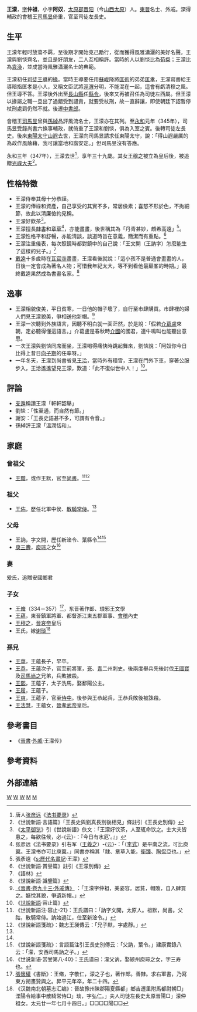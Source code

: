 {{Otheruses|王濛}}
'''王濛'''{{BD|309年||347年|}}，[[表字|字]]'''仲祖'''，小字'''阿奴'''，[[太原郡|太原郡]][[晋阳|晋阳]]（今[[山西|山西]][[太原|太原]]）人。[[東晉|東晉]]名士、外戚。深得輔政的會稽王[[司馬昱|司馬昱]]倚重，官至司徒左長史。

== 生平==
王濛年輕时放蕩不羁，至後期才開始克己勵行，從而獲得風雅瀟灑的美好名聲。王濛與劉惔齊名，並且是好朋友，二人互相稱許。當時的人以劉惔比為[[荀粲|荀粲]]；王濛比為[[袁渙|袁渙]]，並成當時風雅瀟灑名士的典範。

王濛初任[[司徒|司徒]][[王導|王導]]的[[掾|掾]]。當時王導要任用[[蘇峻|蘇峻]]降將[[匡術|匡術]]的弟弟[[匡孝|匡孝]]，王濛寫書給王導暗指匡孝是小人，又稱文臣武將[[涇|涇]][[渭|渭]]分明，不能混在一起，這會有虧清穆之風。但王導不答。王濛後外出至[[長山縣|長山縣]]任[[縣令|縣令]]，後來又再被召任為司徒左西屬。但王濛以掾屬之職一旦出了過錯受到讉責，就要受杖刑，故一直辭讓，即使朝廷下詔暫停杖刑處罰仍然不就。後遷[[中書郎|中書郎]]。

會稽王[[司馬昱|司馬昱]]曾與[[孫綽|孫綽]]品評風流名士，王濛亦在其列。至[[永和_(東晉)|永和]]元年（345年），司馬昱受錄尚書六條事輔政，就倚重了王濛和劉惔，俱為入室之賓。後轉司徒左長史。後來[[東陽|東陽]][[太守|太守]][[山遐|山遐]]去世，王濛向司馬昱請求任東陽太守，說：「得山遐嚴厲的為政作風蔭藉，我可讓當地和諧安定。」但司馬昱沒有答應。

永和三年（347年），王濛去世<ref>唐人[[张彦远|张彦远]]《[[法书要录|法书要录]]》</ref>，享年三十九歲。其女[[王穆之|王穆之]]被立為皇后後，被追贈[[光祿大夫|光祿大夫]]<ref>《世說新語·言語篇》「王長史與劉真長別後相見」條註引《王長史別傳》</ref>。

== 性格特徵 ==
*王濛侍奉其母十分恭謹。
*王濛的俸祿和資產，自己享受的其實不多，常居儉素；喜怒不形於色，不拘細節，故此以清廉儉約見稱。
*王濛好飲茶<ref>《[[太平御览|太平御览]]》引《世說新語》佚文：「王濛好饮茶，人至辄命饮之。士大夫皆患之，每欲往候，必-{云}-：『今日有水厄’。』」</ref>。
*王濛擅長[[隸書|隸書]]和[[章草|章草]]<ref>张彦远《法书要录》引右军（[[王羲之|王羲之]]）-{云}-：「（[[李式|李式]]）是平南之流，可比庾翼。王濛书亦可比庾翼。」同書亦稱其「隸、章草入能，[[衛臻|衛臻]]、[[陶侃|陶侃]]亞也。」</ref>，亦能畫畫，後世稱其為「丹青甚妙，頗希高遠」<ref>張彥遠《[[s:歷代名畫記|s:歷代名畫記]]·王濛》</ref>。
*王濛性格平和舒暢，亦能清談，談道時旨在意義，簡潔而有重點。<ref>《世說新語·賞譽篇》註引《王濛別傳》</ref>
*王濛注重儀表，每次照鏡時都對鏡中的自己說：「王文開（王訥字）怎麼能生了這樣的兒子。」<ref>《語林》</ref>
*[[戴逵|戴逵]]十多歲時在[[瓦官寺|瓦官寺]]畫畫，王濛看後就說：「這小孩不是普通會畫畫的人，日後一定會成為著名人物；可惜我年紀太大，等不到看他最巔峯的時期。」最終戴逵果然成為書畫名家。<ref>《世說新語·識鑒篇》</ref>

== 逸事 ==
* 王濛相貌俊美，平日貧寒，一日他的帽子壞了，自行至市肆購買。市肆裡的婦人們見王濛貌美，爭相送他新帽。<ref name="晉書">[http://zh.wikisource.org/wiki/%E6%99%89%E6%9B%B8/%E5%8D%B7093 《晉書·卷九十三·外戚傳》] {{Wayback|url=http://zh.wikisource.org/wiki/%E6%99%89%E6%9B%B8/%E5%8D%B7093 |date=20150925182854 }}：「王濛字仲祖，美姿容。居貧，帽敗，自入肆買之。嫗悅其貌，爭遺新帽。」</ref>
* 王濛一次聽到外族語言，因聽不明白就一面茫然，於是說：「假若[[介葛盧|介葛盧]]來朝，定必聽得懂這語言。」介葛盧是春秋時[[介國|介國]]的國君，連牛鳴叫也能聽出意思。
* 一次王濛與劉惔同席而坐，王濛喝得痛快時跳起舞來，劉惔說：「阿奴你今日比得上昔日[[向秀|向子期]]的任率呀。」
* 一年冬天，王濛到尚書省見[[王洽_(東晉)|王洽]]，當時外有積雪，王濛在門外下車，穿著公服步入，王洽遙遙望見王濛，歎道：「此不復似世中人！」<ref>《[[世說新語|世說新語]]·容止篇》</ref>。

== 評論 ==
*[[支遁|支遁]]稱讚王濛「軒軒韶舉」
*劉惔：「性至通，而自然有節。」
*謝安：「王長史語甚不多，可謂有令音。」
*孫綽評王濛「溫潤恬和」。

== 家庭 ==
=== 曾祖父 ===
*[[王黯|王黯]]，或作王默，官至[[尚書|尚書]]。<ref name=容止>《世說新語注·容止-21》：王氏譜曰：「訥字文開，太原人。祖默，尚書。父祜，散騎常侍。訥始過江，仕至新淦令。」</ref><ref>《世說新語箋疏》：魏志王昶傳云：「兄子默，字處靜。」</ref>
=== 祖父 ===
*[[王佑_(西晉)|王佑]]，歷任北軍中侯、[[散騎常侍|散騎常侍]]。<ref name=容止/>

=== 父母 ===
*王訥，字文開，歷任新淦令、葉縣令<ref name=容止/><ref>《世說新語箋疏》：言語篇注引王長史別傳云：「父訥，葉令。」建康實錄八云：「濛，安西司馬訥之子。」</ref>
*[[庾三壽|庾三壽]]，[[庾琮|庾琮]]之女<ref>《世说新语·赏誉第八·40》：王氏谱曰：濛父讷，娶颍州庾琮之女，字三寿也。</ref>

===妻===
爰氏，追贈安國鄉君

=== 子女 ===
*[[王脩|王脩]]（334－357）<ref>[[張懷瓘|張懷瓘]]《書斷》：王脩，字敬仁，濛之子也，著作郎。善隸。求右軍書，乃寫東方朔畫贊與之。昇平元年卒，年二十四。</ref>，东晋著作郎、琅邪王文學
*[[王蘊_(晉朝)|王蘊]]，東晉鎮軍將軍、都督浙江東五郡軍事、[[會稽|會稽]]內史
*[[王穆之|王穆之]]，[[晉哀帝|晉哀帝]]皇后
*王氏，嫁[[谢琰_(散骑常侍)|谢琰]]<ref>《汉魏南北朝墓志汇编》：晉故豫州陳郡陽夏縣都」鄉吉遷里附馬都尉朝□」溧陽令給事中散騎常侍□」琰，字弘仁。」夫人司徒左長史太原晉陽□」濛仲祖女。太元廿一年七月十四日。」□□□□陽□□</ref>

=== 孫兒 ===
*[[王華|王華]]，王蘊長子，早卒。
*[[王恭|王恭]]，王蘊次子，官至前將軍，[[兗州_(古代)|兗]]、[[青州_(古代)|青]]二州刺史。後兩度舉兵先後討伐[[王國寶|王國寶]]及[[司馬尚之|司馬尚之]]兄弟，兵敗被殺。
*[[王熙|王熙]]，王蘊子，太子洗馬，娶鄱陽公主。
*[[王履|王履]]，王蘊子。
*[[王爽|王爽]]，王蘊子，官至[[侍中|侍中]]。後參與王恭起兵，王恭兵敗後被誅殺。
*[[王法慧|王法慧]]，王蘊女，[[晉孝武帝|晉孝武帝]]皇后。

==參考書目==
* 《[[晉書|晉書]]·[[外戚|外戚]]·王濛传》

== 參考資料 ==
{{Reflist}}

== 外部連結 ==

[[Category:东晋官员|W]]
[[Category:东晋书法家|W]]
[[Category:东晋外戚|W]]
[[Category:太原王氏|M]]
[[Category:王姓|M]]